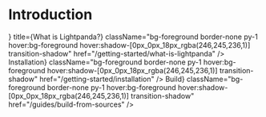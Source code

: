 
# Introduction

<Cards>
  <Cards.Card
    icon={<IconLightpanda />}
    title={<span className='text-background text-lg ml-1 font-medium'>What is Lightpanda?</span>}
    className="bg-foreground border-none py-1 hover:bg-foreground hover:shadow-[0px_0px_18px_rgba(246,245,236,1)] transition-shadow"
    href="/getting-started/what-is-lightpanda"
  />
  <Cards.Card
    title={<span className='text-background text-lg ml-1 font-medium'>Installation</span>}
    className="bg-foreground border-none py-1 hover:bg-foreground hover:shadow-[0px_0px_18px_rgba(246,245,236,1)] transition-shadow"
    href="/getting-started/installation"
  />
  <Cards.Card
    title={<span className='text-background text-lg ml-1 font-medium'>Build</span>}
    className="bg-foreground border-none py-1 hover:bg-foreground hover:shadow-[0px_0px_18px_rgba(246,245,236,1)] transition-shadow"
    href="/guides/build-from-sources"
  />
</Cards>
